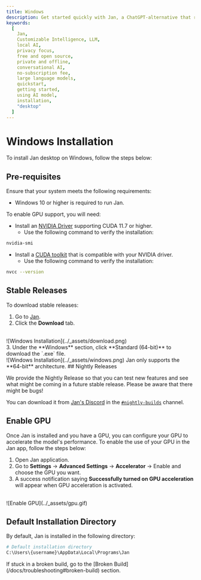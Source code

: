 ```yaml
---
title: Windows
description: Get started quickly with Jan, a ChatGPT-alternative that runs on your own computer, with a local API server. Learn how to install Jan and select an AI model to start chatting.
keywords:
  [
    Jan,
    Customizable Intelligence, LLM,
    local AI,
    privacy focus,
    free and open source,
    private and offline,
    conversational AI,
    no-subscription fee,
    large language models,
    quickstart,
    getting started,
    using AI model,
    installation,
    "desktop"
  ]
---
```




# Windows Installation
To install Jan desktop on Windows, follow the steps below:
## Pre-requisites
Ensure that your system meets the following requirements:
  - Windows 10 or higher is required to run Jan.

To enable GPU support, you will need:
- Install an [NVIDIA Driver](https://www.nvidia.com/Download/index.aspx) supporting CUDA 11.7 or higher.
    - Use the following command to verify the installation:

```bash
nvidia-smi
```
- Install a [CUDA toolkit](https://developer.nvidia.com/cuda-downloads) that is compatible with your NVIDIA driver.
    - Use the following command to verify the installation:

```bash
nvcc --version
```

## Stable Releases

To download stable releases:
1. Go to [Jan](https://jan.ai/).
2. Click the **Download** tab.
<br/>
![Windows Installation](../_assets/download.png)
<br/>
3. Under the **Windows** section, click **Standard (64-bit)** to download the `.exe` file.
<br/>
![Windows Installation](../_assets/windows.png)

<Callout type='info'>
Jan only supports the **64-bit** architecture.
</Callout>
## Nightly Releases

We provide the Nightly Release so that you can test new features and see what might be coming in a future stable release. Please be aware that there might be bugs!

You can download it from [Jan's Discord](https://discord.gg/FTk2MvZwJH) in the [`#nightly-builds`](https://discord.gg/q8szebnxZ7) channel.


## Enable GPU
Once Jan is installed and you have a GPU, you can configure your GPU to accelerate the model's performance. To enable the use of your GPU in the Jan app, follow the steps below:
1. Open Jan application.
2. Go to **Settings** -> **Advanced Settings** -> **Accelerator** -> Enable and choose the GPU you want.
3. A success notification saying **Successfully turned on GPU acceleration** will appear when GPU acceleration is activated.
<br/>
![Enable GPU](../_assets/gpu.gif)

  
## Default Installation Directory

By default, Jan is installed in the following directory:

```sh
# Default installation directory
C:\Users\{username}\AppData\Local\Programs\Jan
```
<Callout type="warning" emoji="⚠️">
  If stuck in a broken build, go to the [Broken Build](/docs/troubleshooting#broken-build) section.
</Callout>